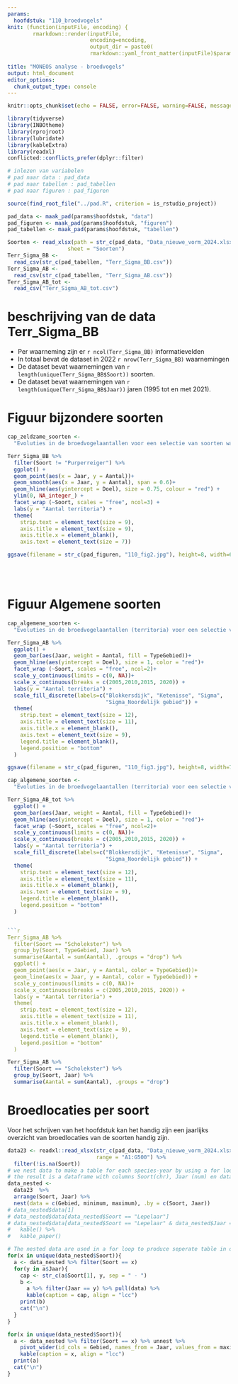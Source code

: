 ```yaml
---
params:
  hoofdstuk: "110_broedvogels"
knit: (function(inputFile, encoding) {
        rmarkdown::render(inputFile,
                          encoding=encoding,
                          output_dir = paste0(
                          rmarkdown::yaml_front_matter(inputFile)$params$hoofdstuk, "/output"))})
                           
title: "MONEOS analyse - broedvogels"
output: html_document
editor_options: 
  chunk_output_type: console
---
```



```r

knitr::opts_chunk$set(echo = FALSE, error=FALSE, warning=FALSE, message=FALSE, cache=FALSE)

```


```r

library(tidyverse)
library(INBOtheme)
library(rprojroot)
library(lubridate)
library(kableExtra)
library(readxl)
conflicted::conflicts_prefer(dplyr::filter)

```


```r

# inlezen van variabelen
# pad naar data : pad_data
# pad naar tabellen : pad_tabellen
# pad naar figuren : pad_figuren

source(find_root_file("../pad.R", criterion = is_rstudio_project))

pad_data <- maak_pad(params$hoofdstuk, "data")
pad_figuren <- maak_pad(params$hoofdstuk, "figuren")
pad_tabellen <- maak_pad(params$hoofdstuk, "tabellen")

```


```r
Soorten <- read_xlsx(path = str_c(pad_data, "Data_nieuwe_vorm_2024.xlsx"),
                   sheet = "Soorten")
Terr_Sigma_BB <- 
  read_csv(str_c(pad_tabellen, "Terr_Sigma_BB.csv"))
Terr_Sigma_AB <- 
  read_csv(str_c(pad_tabellen, "Terr_Sigma_AB.csv"))
Terr_Sigma_AB_tot <- 
  read_csv("Terr_Sigma_AB_tot.csv")
```


# beschrijving van de data Terr_Sigma_BB

  - Per waarneming zijn er `r ncol(Terr_Sigma_BB)` informatievelden
  - In totaal bevat de dataset in 2022 `r nrow(Terr_Sigma_BB)` waarnemingen
  - De dataset bevat waarnemingen van `r length(unique(Terr_Sigma_BB$Soort))` soorten.
  - De dataset bevat waarnemingen van `r length(unique(Terr_Sigma_BB$Jaar))` jaren (1995 tot en met 2021).





# Figuur bijzondere soorten

```r
cap_zeldzame_soorten <-
  "Evoluties in de broedvogelaantallen voor een selectie van soorten waarvoor de data-inzameling representatief is binnen IHD-gebied. Loess-smoother weergegeven. Rode horizontale lijn geeft de tot doel gestelde aantallen."

Terr_Sigma_BB %>% 
  filter(Soort != "Purperreiger") %>% 
  ggplot() +
  geom_point(aes(x = Jaar, y = Aantal))+
  geom_smooth(aes(x = Jaar, y = Aantal), span = 0.6)+
  geom_hline(aes(yintercept = Doel), size = 0.75, colour = "red") +
  ylim(0, NA_integer_) +
  facet_wrap (~Soort, scales = "free", ncol=3) +
  labs(y = "Aantal territoria") +
  theme(
    strip.text = element_text(size = 9),
    axis.title = element_text(size = 9),
    axis.title.x = element_blank(),
    axis.text = element_text(size = 7))

ggsave(filename = str_c(pad_figuren, "110_fig2.jpg"), height=8, width=6)
```
<br/>
<br/>

# Figuur Algemene soorten

```r

cap_algemene_soorten <-
  "Evoluties in de broedvogelaantallen (territoria) voor een selectie van algemenere soorten voor een beperkt aantal gebieden die frequent worden geteld (BD (Blokkersdijk), K (Ketenisse), Sigma (Kalkense Meersen, Wijmeers, Bergenmeersen, Paardeweide, Weijmeerbroek en Polder van Kruibeke), Sigma\\_LO (= Noordelijke gebied = Doelpolder + Prosperpolder + Paardenschor + Schor Ouden Doel)). Rode horizontale lijn geeft de tot doel gestelde aantallen."

Terr_Sigma_AB %>% 
  ggplot() +
  geom_bar(aes(Jaar, weight = Aantal, fill = TypeGebied))+
  geom_hline(aes(yintercept = Doel), size = 1, color = "red")+
  facet_wrap (~Soort, scales = "free", ncol=2)+
  scale_y_continuous(limits = c(0, NA))+
  scale_x_continuous(breaks = c(2005,2010,2015, 2020)) +
  labs(y = "Aantal territoria") + 
  scale_fill_discrete(labels=c("Blokkersdijk", "Ketenisse", "Sigma", 
                               "Sigma_Noordelijk gebied")) +
  theme(
    strip.text = element_text(size = 12),
    axis.title = element_text(size = 11),
    axis.title.x = element_blank(),
    axis.text = element_text(size = 9),
    legend.title = element_blank(),
    legend.position = "bottom"
  )

ggsave(filename = str_c(pad_figuren, "110_fig3.jpg"), height=8, width=7)

```


```r

cap_algemene_soorten <-
  "Evoluties in de broedvogelaantallen (territoria) voor een selectie van algemenere soorten voor een beperkt aantal gebieden die frequent worden geteld (BD (Blokkersdijk), K (Ketenisse), Sigma (Kalkense Meersen, Wijmeers, Bergenmeersen, Paardeweide, Weijmeerbroek en Polder van Kruibeke), Sigma\\_LO (= Noordelijke gebied = Doelpolder + Prosperpolder + Paardenschor + Schor Ouden Doel)) tot en met 2020 en voor alle getelde gebieden sinds 2021. Rode horizontale lijn geeft de tot doel gestelde aantallen."

Terr_Sigma_AB_tot %>% 
  ggplot() +
  geom_bar(aes(Jaar, weight = Aantal, fill = TypeGebied))+
  geom_hline(aes(yintercept = Doel), size = 1, color = "red")+
  facet_wrap (~Soort, scales = "free", ncol=2)+
  scale_y_continuous(limits = c(0, NA))+
  scale_x_continuous(breaks = c(2005,2010,2015, 2020)) +
  labs(y = "Aantal territoria") + 
  scale_fill_discrete(labels=c("Blokkersdijk", "Ketenisse", "Sigma", 
                               "Sigma_Noordelijk gebied")) +
  theme(
    strip.text = element_text(size = 12),
    axis.title = element_text(size = 11),
    axis.title.x = element_blank(),
    axis.text = element_text(size = 9),
    legend.title = element_blank(),
    legend.position = "bottom"
  )


```r
Terr_Sigma_AB %>% 
  filter(Soort == "Scholekster") %>%
  group_by(Soort, TypeGebied, Jaar) %>% 
  summarise(Aantal = sum(Aantal), .groups = "drop") %>% 
  ggplot() +
  geom_point(aes(x = Jaar, y = Aantal, color = TypeGebied))+
  geom_line(aes(x = Jaar, y = Aantal, color = TypeGebied)) +
  scale_y_continuous(limits = c(0, NA))+
  scale_x_continuous(breaks = c(2005,2010,2015, 2020)) +
  labs(y = "Aantal territoria") +
  theme(
    strip.text = element_text(size = 12),
    axis.title = element_text(size = 11),
    axis.title.x = element_blank(),
    axis.text = element_text(size = 9),
    legend.title = element_blank(),
    legend.position = "bottom"
  )
```

```r
Terr_Sigma_AB %>% 
  filter(Soort == "Scholekster") %>%
  group_by(Soort, Jaar) %>% 
  summarise(Aantal = sum(Aantal), .groups = "drop")
```



# Broedlocaties per soort

Voor het schrijven van het hoofdstuk kan het handig zijn een jaarlijks overzicht van broedlocaties van de soorten handig zijn.

```r
data23 <- readxl::read_xlsx(str_c(pad_data, "Data_nieuwe_vorm_2024.xlsx"), 
                            range = "A1:G500") %>% 
  filter(!is.na(Soort))
# we nest data to make a table for each species-year by using a for loop
# the result is a dataframe with columns Soort(chr), Jaar (num) en data(list). Eacht list item in data contains a dataframe with Gebied, minimum and maximum.
data_nested <- 
  data23  %>% 
  arrange(Soort, Jaar) %>% 
  nest(data = c(Gebied, minimum, maximum), .by = c(Soort, Jaar))
# data_nested$data[1]
# data_nested$data[data_nested$Soort == "Lepelaar"]
# data_nested$data[data_nested$Soort == "Lepelaar" & data_nested$Jaar == 2021] %>% 
#   kable() %>% 
#   kable_paper()

```

```r
# The nested data are used in a for loop to produce seperate table in de output html file, notice the use of results='asis' in the header! (without that kable does not work in a for loop)
for(x in unique(data_nested$Soort)){
  a <- data_nested %>% filter(Soort == x)
  for(y in a$Jaar){
    cap <- str_c(a$Soort[1], y, sep = " - ")
    b <- 
      a %>% filter(Jaar == y) %>% pull(data) %>% 
      kable(caption = cap, align = "lcc")
    print(b)
    cat("\n")
  }
}
```


```r
for(x in unique(data_nested$Soort)){
  a <- data_nested %>% filter(Soort == x) %>% unnest %>% 
    pivot_wider(id_cols = Gebied, names_from = Jaar, values_from = maximum) %>% 
    kable(caption = x, align = "lcc")
  print(a)
  cat("\n")
}

```
<br/>
<br/>
